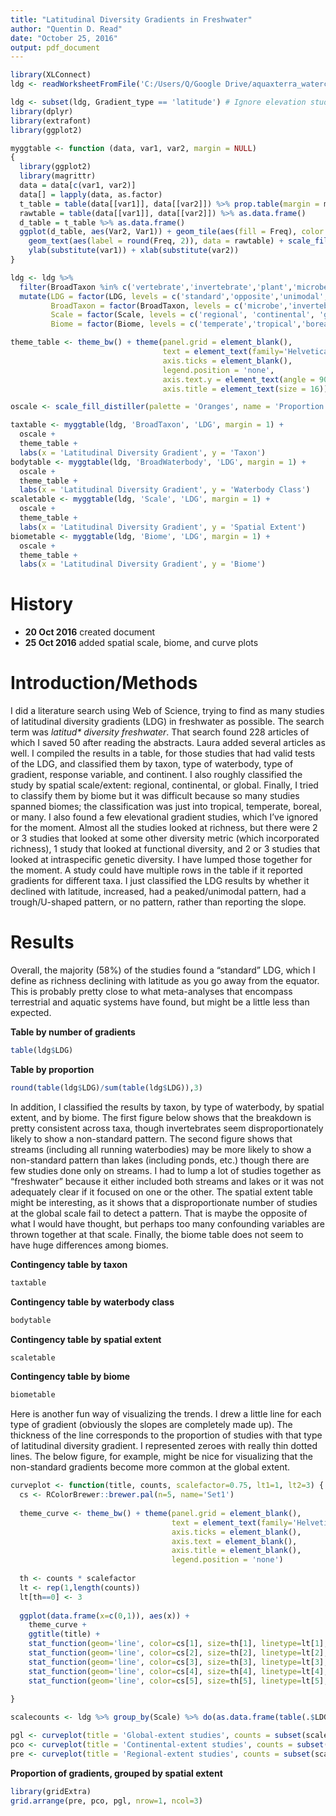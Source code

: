 ```yaml
---
title: "Latitudinal Diversity Gradients in Freshwater"
author: "Quentin D. Read"
date: "October 25, 2016"
output: pdf_document
---
```


```r
library(XLConnect)
ldg <- readWorksheetFromFile('C:/Users/Q/Google Drive/aquaxterra_watercube_all/literature/general_biodiversity/Latitudinal_diversity_freshwater/freshwater_ldg_data.xlsx', sheet = 'Primary research')

ldg <- subset(ldg, Gradient_type == 'latitude') # Ignore elevation studies for now
library(dplyr)
library(extrafont)
library(ggplot2)

myggtable <- function (data, var1, var2, margin = NULL) 
{
  library(ggplot2)
  library(magrittr)
  data = data[c(var1, var2)]
  data[] = lapply(data, as.factor)
  t_table = table(data[[var1]], data[[var2]]) %>% prop.table(margin = margin)
  rawtable = table(data[[var1]], data[[var2]]) %>% as.data.frame()
  d_table = t_table %>% as.data.frame()
  ggplot(d_table, aes(Var2, Var1)) + geom_tile(aes(fill = Freq), color = 'black') + 
    geom_text(aes(label = round(Freq, 2)), data = rawtable) + scale_fill_continuous(name = "Proportion") + 
    ylab(substitute(var1)) + xlab(substitute(var2))
}

ldg <- ldg %>% 
  filter(BroadTaxon %in% c('vertebrate','invertebrate','plant','microbe')) %>% 
  mutate(LDG = factor(LDG, levels = c('standard','opposite','unimodal','trough','none')),
         BroadTaxon = factor(BroadTaxon, levels = c('microbe','invertebrate','vertebrate','plant')),
         Scale = factor(Scale, levels = c('regional', 'continental', 'global')),
         Biome = factor(Biome, levels = c('temperate','tropical','boreal','many')))

theme_table <- theme_bw() + theme(panel.grid = element_blank(),
                                  text = element_text(family='Helvetica'),
                                  axis.ticks = element_blank(), 
                                  legend.position = 'none',
                                  axis.text.y = element_text(angle = 90, hjust=0.5),
                                  axis.title = element_text(size = 16))

oscale <- scale_fill_distiller(palette = 'Oranges', name = 'Proportion', direction = 1)

taxtable <- myggtable(ldg, 'BroadTaxon', 'LDG', margin = 1) + 
  oscale + 
  theme_table +
  labs(x = 'Latitudinal Diversity Gradient', y = 'Taxon')
bodytable <- myggtable(ldg, 'BroadWaterbody', 'LDG', margin = 1) + 
  oscale +
  theme_table +
  labs(x = 'Latitudinal Diversity Gradient', y = 'Waterbody Class')
scaletable <- myggtable(ldg, 'Scale', 'LDG', margin = 1) + 
  oscale +
  theme_table +
  labs(x = 'Latitudinal Diversity Gradient', y = 'Spatial Extent')
biometable <- myggtable(ldg, 'Biome', 'LDG', margin = 1) + 
  oscale +
  theme_table +
  labs(x = 'Latitudinal Diversity Gradient', y = 'Biome') 
```

# History

* __20 Oct 2016__ created document
* __25 Oct 2016__ added spatial scale, biome, and curve plots

# Introduction/Methods

I did a literature search using Web of Science, trying to find as many studies of latitudinal diversity gradients (LDG) in freshwater as possible. The search term was *latitud\* diversity freshwater*. That search found 228 articles of which I saved 50 after reading the abstracts. Laura added several articles as well. I compiled the results in a table, for those studies that had valid tests of the LDG, and classified them by taxon, type of waterbody, type of gradient, response variable, and continent. I also roughly classified the study by spatial scale/extent: regional, continental, or global. Finally, I tried to classify them by biome but it was difficult because so many studies spanned biomes; the classification was just into tropical, temperate, boreal, or many. I also found a few elevational gradient studies, which I've ignored for the moment. Almost all the studies looked at richness, but there were 2 or 3 studies that looked at some other diversity metric (which incorporated richness), 1 study that looked at functional diversity, and 2 or 3 studies that looked at intraspecific genetic diversity. I have lumped those together for the moment. A study could have multiple rows in the table if it reported gradients for different taxa. I just classified the LDG results by whether it declined with latitude, increased, had a peaked/unimodal pattern, had a trough/U-shaped pattern, or no pattern, rather than reporting the slope.

# Results

Overall, the majority (58%) of the studies found a "standard" LDG, which I define as richness declining with latitude as you go away from the equator. This is probably pretty close to what meta-analyses that encompass terrestrial and aquatic systems have found, but might be a little less than expected.

**Table by number of gradients**  
```r
table(ldg$LDG)
```

**Table by proportion**  
```r
round(table(ldg$LDG)/sum(table(ldg$LDG)),3)
```

\newpage

In addition, I classified the results by taxon, by type of waterbody, by spatial extent, and by biome. The first figure below shows that the breakdown is pretty consistent across taxa, though invertebrates seem disproportionately likely to show a non-standard pattern. The second figure shows that streams (including all running waterbodies) may be more likely to show a non-standard pattern than lakes (including ponds, etc.) though there are few studies done only on streams. I had to lump a lot of studies together as "freshwater" because it either included both streams and lakes or it was not adequately clear if it focused on one or the other. The spatial extent table might be interesting, as it shows that a disproportionate number of studies at the global scale fail to detect a pattern. That is maybe the opposite of what I would have thought, but perhaps too many confounding variables are thrown together at that scale. Finally, the biome table does not seem to have huge differences among biomes.

**Contingency table by taxon**  
```r
taxtable
```

\newpage

**Contingency table by waterbody class**  
```r
bodytable
```

**Contingency table by spatial extent**  
```r
scaletable
```

\newpage

**Contingency table by biome**  
```r
biometable
```

\newpage

Here is another fun way of visualizing the trends. I drew a little line for each type of gradient (obviously the slopes are completely made up). The thickness of the line corresponds to the proportion of studies with that type of latitudinal diversity gradient. I represented zeroes with really thin dotted lines. The below figure, for example, might be nice for visualizing that the non-standard gradients become more common at the global extent.

```r
curveplot <- function(title, counts, scalefactor=0.75, lt1=1, lt2=3) {
  cs <- RColorBrewer::brewer.pal(n=5, name='Set1')
  
  theme_curve <- theme_bw() + theme(panel.grid = element_blank(),
                                    text = element_text(family='Helvetica'),
                                    axis.ticks = element_blank(),
                                    axis.text = element_blank(),
                                    axis.title = element_blank(),
                                    legend.position = 'none')
  
  th <- counts * scalefactor
  lt <- rep(1,length(counts))
  lt[th==0] <- 3
  
  ggplot(data.frame(x=c(0,1)), aes(x)) + 
    theme_curve +
    ggtitle(title) +
    stat_function(geom='line', color=cs[1], size=th[1], linetype=lt[1], fun = function(x) -x+1) +
    stat_function(geom='line', color=cs[2], size=th[2], linetype=lt[2], fun = function(x) x) +
    stat_function(geom='line', color=cs[3], size=th[3], linetype=lt[3], fun = function(x) 1 - (5*(x-0.5)^2)) +
    stat_function(geom='line', color=cs[4], size=th[4], linetype=lt[4], fun = function(x) 5*(x-0.5)^2 + 0.1) +
    stat_function(geom='line', color=cs[5], size=th[5], linetype=lt[5], fun = function(x) 0.5)
  
}

scalecounts <- ldg %>% group_by(Scale) %>% do(as.data.frame(table(.$LDG)))

pgl <- curveplot(title = 'Global-extent studies', counts = subset(scalecounts,Scale=='global')$Freq)
pco <- curveplot(title = 'Continental-extent studies', counts = subset(scalecounts,Scale=='continental')$Freq)
pre <- curveplot(title = 'Regional-extent studies', counts = subset(scalecounts,Scale=='regional')$Freq)


```

**Proportion of gradients, grouped by spatial extent**  
```r
library(gridExtra)
grid.arrange(pre, pco, pgl, nrow=1, ncol=3)
```